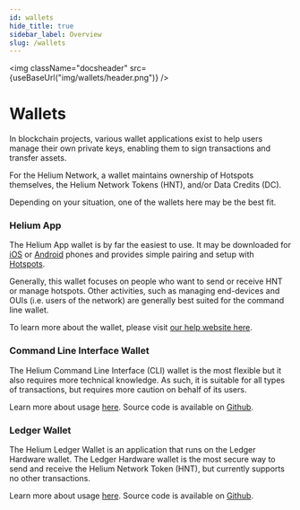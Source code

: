 ```yaml
---
id: wallets
hide_title: true
sidebar_label: Overview
slug: /wallets
---
```



<img className="docsheader" src={useBaseUrl("img/wallets/header.png")} />

# Wallets

In blockchain projects, various wallet applications exist to help users manage
their own private keys, enabling them to sign transactions and transfer assets.

For the Helium Network, a wallet maintains ownership of Hotspots themselves, the
Helium Network Tokens (HNT), and/or Data Credits (DC).

Depending on your situation, one of the wallets here may be the best fit.

### Helium App

The Helium App wallet is by far the easiest to use. It may be downloaded for
[iOS](https://apps.apple.com/us/app/helium-hotspot/id1450463605) or
[Android](https://play.google.com/store/apps/details?id=com.helium.wallet)
phones and provides simple pairing and setup with
[Hotspots](/mine-hnt/hotspot-makers).

Generally, this wallet focuses on people who want to send or receive HNT or
manage hotspots. Other activities, such as managing end-devices and OUIs (i.e.
users of the network) are generally best suited for the command line wallet.

To learn more about the wallet, please visit
[our help website here](https://intercom.help/heliumnetwork/en/articles/3287804-app-overview).

### Command Line Interface Wallet

The Helium Command Line Interface (CLI) wallet is the most flexible but it also
requires more technical knowledge. As such, it is suitable for all types of
transactions, but requires more caution on behalf of its users.

Learn more about usage [here](/wallets/cli). Source code is
available on [Github](https://github.com/helium/helium-wallet-rs).

### Ledger Wallet

The Helium Ledger Wallet is an application that runs on the Ledger Hardware
wallet. The Ledger Hardware wallet is the most secure way to send and receive
the Helium Network Token (HNT), but currently supports no other transactions.

Learn more about usage [here](/wallets/ledger). Source code is 
available on [Github](https://github.com/helium/helium-ledger-cli).
